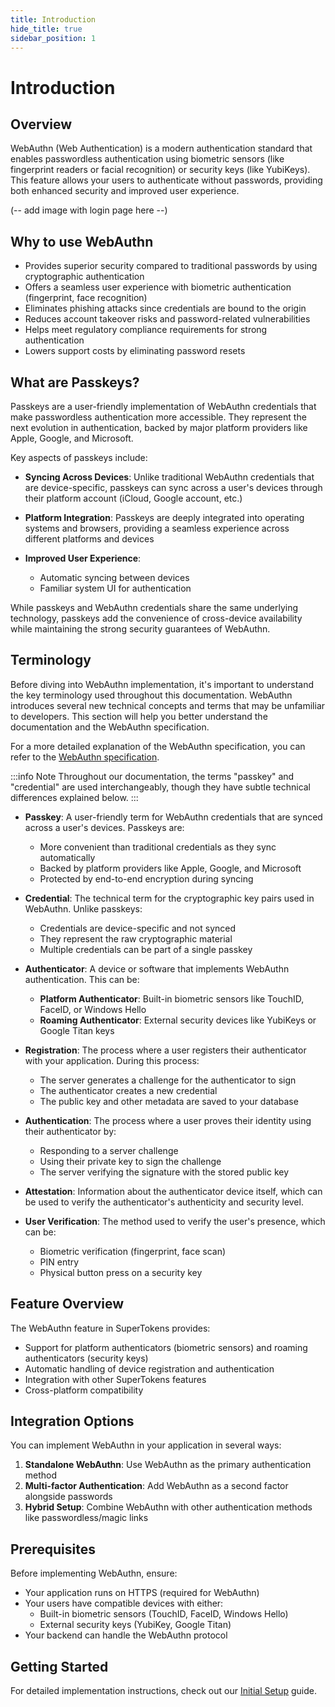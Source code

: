 ```yaml
---
title: Introduction 
hide_title: true
sidebar_position: 1
---
```


# Introduction

## Overview

WebAuthn (Web Authentication) is a modern authentication standard that enables passwordless authentication using biometric sensors (like fingerprint readers or facial recognition) or security keys (like YubiKeys). This feature allows your users to authenticate without passwords, providing both enhanced security and improved user experience.

(-- add image with login page here --)

## Why to use WebAuthn

- Provides superior security compared to traditional passwords by using cryptographic authentication
- Offers a seamless user experience with biometric authentication (fingerprint, face recognition)
- Eliminates phishing attacks since credentials are bound to the origin
- Reduces account takeover risks and password-related vulnerabilities
- Helps meet regulatory compliance requirements for strong authentication
- Lowers support costs by eliminating password resets

## What are Passkeys?

Passkeys are a user-friendly implementation of WebAuthn credentials that make passwordless authentication more accessible. They represent the next evolution in authentication, backed by major platform providers like Apple, Google, and Microsoft.

Key aspects of passkeys include:

- **Syncing Across Devices**: Unlike traditional WebAuthn credentials that are device-specific, passkeys can sync across a user's devices through their platform account (iCloud, Google account, etc.)

- **Platform Integration**: Passkeys are deeply integrated into operating systems and browsers, providing a seamless experience across different platforms and devices

- **Improved User Experience**:
  - Automatic syncing between devices
  - Familiar system UI for authentication

While passkeys and WebAuthn credentials share the same underlying technology, passkeys add the convenience of cross-device availability while maintaining the strong security guarantees of WebAuthn.

## Terminology

Before diving into WebAuthn implementation, it's important to understand the key terminology used throughout this documentation. WebAuthn introduces several new technical concepts and terms that may be unfamiliar to developers. This section will help you better understand the documentation and the WebAuthn specification.

For a more detailed explanation of the WebAuthn specification, you can refer to the [WebAuthn specification](https://www.w3.org/TR/webauthn/).

:::info Note
Throughout our documentation, the terms "passkey" and "credential" are used interchangeably, though they have subtle technical differences explained below.
:::

- **Passkey**: A user-friendly term for WebAuthn credentials that are synced across a user's devices. Passkeys are:
  - More convenient than traditional credentials as they sync automatically
  - Backed by platform providers like Apple, Google, and Microsoft
  - Protected by end-to-end encryption during syncing

- **Credential**: The technical term for the cryptographic key pairs used in WebAuthn. Unlike passkeys:
  - Credentials are device-specific and not synced
  - They represent the raw cryptographic material
  - Multiple credentials can be part of a single passkey

- **Authenticator**: A device or software that implements WebAuthn authentication. This can be:
  - **Platform Authenticator**: Built-in biometric sensors like TouchID, FaceID, or Windows Hello
  - **Roaming Authenticator**: External security devices like YubiKeys or Google Titan keys

- **Registration**: The process where a user registers their authenticator with your application. During this process:
  - The server generates a challenge for the authenticator to sign
  - The authenticator creates a new credential
  - The public key and other metadata are saved to your database

- **Authentication**: The process where a user proves their identity using their authenticator by:
  - Responding to a server challenge
  - Using their private key to sign the challenge
  - The server verifying the signature with the stored public key

- **Attestation**: Information about the authenticator device itself, which can be used to verify the authenticator's authenticity and security level.

- **User Verification**: The method used to verify the user's presence, which can be:
  - Biometric verification (fingerprint, face scan)
  - PIN entry
  - Physical button press on a security key


## Feature Overview

The WebAuthn feature in SuperTokens provides:

- Support for platform authenticators (biometric sensors) and roaming authenticators (security keys)
- Automatic handling of device registration and authentication
- Integration with other SuperTokens features
- Cross-platform compatibility

## Integration Options

You can implement WebAuthn in your application in several ways:

1. **Standalone WebAuthn**: Use WebAuthn as the primary authentication method
2. **Multi-factor Authentication**: Add WebAuthn as a second factor alongside passwords
3. **Hybrid Setup**: Combine WebAuthn with other authentication methods like passwordless/magic links

## Prerequisites

Before implementing WebAuthn, ensure:

- Your application runs on HTTPS (required for WebAuthn)
- Your users have compatible devices with either:
  - Built-in biometric sensors (TouchID, FaceID, Windows Hello)
  - External security keys (YubiKey, Google Titan)
- Your backend can handle the WebAuthn protocol

## Getting Started

For detailed implementation instructions, check out our [Initial Setup](/docs/authentication/webauthn/initial-setup) guide.
